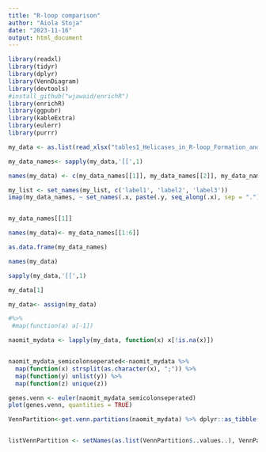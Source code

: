 ```yaml
---
title: "R-loop comparison"
author: "Aiola Stoja"
date: "2023-11-16"
output: html_document
---
```


```r

library(readxl)
library(tidyr)
library(dplyr)
library(VennDiagram)
library(devtools)
#install_github("wjawaid/enrichR")
library(enrichR)
library(ggpubr)
library(kableExtra)
library(eulerr)
library(purrr)


```


```r

my_data <- as.list(read_xlsx("tables1_Helicases_in_R-loop_Formation_and_Resolution.xlsx")) 

my_data_names<- sapply(my_data,'[[',1)

names(my_data) <- c(my_data_names[[1]], my_data_names[[2]], my_data_names[[3]], my_data_names[[4]], my_data_names[[5]], my_data_names[[6]])

my_list <- set_names(my_list, c('label1', 'label2', 'label3'))
imap(my_data_names, ~ set_names(.x, paste(.y, seq_along(.x), sep = ".")))


my_data_names[[1]]

names(my_data)<- my_data_names[[1:6]]

as.data.frame(my_data_names)

names(my_data)

sapply(my_data,'[[',1)

my_data[1]

my_data<- assign(my_data)

#%>%
 #map(function(a) a[-1]) 

naomit_mydata <- lapply(my_data, function(x) x[!is.na(x)])


naomit_mydata_semicolonseperated<-naomit_mydata %>%
  map(function(x) strsplit(as.character(x), ";")) %>%
  map(function(y) unlist(y)) %>%
  map(function(z) unique(z)) 


```


```r

genes.venn <- euler(naomit_mydata_semicolonseperated)
plot(genes.venn, quantities = TRUE)

VennPartition<-get.venn.partitions(naomit_mydata) %>% dplyr::as_tibble()


listVennPartition <- setNames(as.list(VennPartition$..values..), VennPartition$..set..)





```

